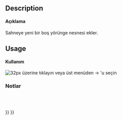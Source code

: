 <languages/>

{{Docnav
|[[Robot_RestoreHomePos|Restore home position]]
|[[Robot_SetDefaultOrientation|Set the default orientation]]
|[[Robot_Workbench|Robot]]
|IconL=Robot_RestoreHomePos.svg
|IconR=Robot_SetDefaultOrientation.svg
|IconC=Workbench_Robot.svg
}}

<div class="mw-translate-fuzzy">
{{GuiCommand/tr
|Name=Robot CreateTrajectory
|Name/tr=Yörünge oluştur
|Workbenches=[[Robot_Workbench/tr|Robot]]
|MenuLocation=Robot → Yörünge oluştur}}
</div>

==Description==

<div class="mw-translate-fuzzy">
==== Açıklama ==== 
Sahneye yeni bir boş yörünge nesnesi ekler.
</div>

==Usage==

<div class="mw-translate-fuzzy">
==== Kullanım ==== 
[[Image: Robot_CreateTrajectory.png | 32px]] üzerine tıklayın veya üst menüden {{KEY | Robot}} → {{KEY | [[Image: Robot_CreateTrajectory.png | 32px]]  Yörünge oluştur}}'u seçin
</div>

<span id="Notes"></span>
<div class="mw-translate-fuzzy">
=== Notlar ===
<br/>
<br/>
</div>


{{Docnav
|[[Robot_RestoreHomePos|Restore home position]]
|[[Robot_SetDefaultOrientation|Set the default orientation]]
|[[Robot_Workbench|Robot]]
|IconL=Robot_RestoreHomePos.svg
|IconR=Robot_SetDefaultOrientation.svg
|IconC=Workbench_Robot.svg
}}

{{Robot_Tools_navi{{#translation:}}}}
{{Userdocnavi{{#translation:}}}}{{clear}}